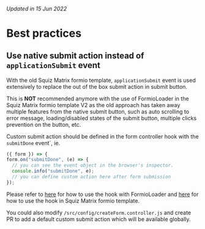 
<Meta title="Best practices" />

###### Updated in 15 Jun 2022

# Best practices

## Use native submit action instead of `applicationSubmit` event

With the old Squiz Matrix formio template, `applicationSubmit` event is used extensively to replace the out of the box submit action in submit button.

This is **NOT** recommended anymore with the use of FormioLoader in the Squiz Matrix formio template V2 as the old approach has taken away multiple features from the native submit button,
such as auto scrolling to error message, loading/disabled states of the submit button, multiple clicks prevention on the button, etc.

Custom submit action should be defined in the form controller hook with the `submitDone` event`, ie.

```jsx
({ form }) => {
form.on("submitDone", (e) => {
  // you can see the event object in the browser's inspector.
  console.info("submitDone", e);
  // you can define custom action here after form submission
});
```

Please refer to [here](?path=/docs/helpers-formioloader--page) for how to use the hook with FormioLoader
and [here](https://www.qld.gov.au/_resources/matrix-documentation/components/form.io-guides/form.io-forms-v2) for how to use the hook in Squiz Matrix formio template.

You could also modify `/src/config/createForm.controller.js` and create PR to add a default custom submit action which will be available globally.
